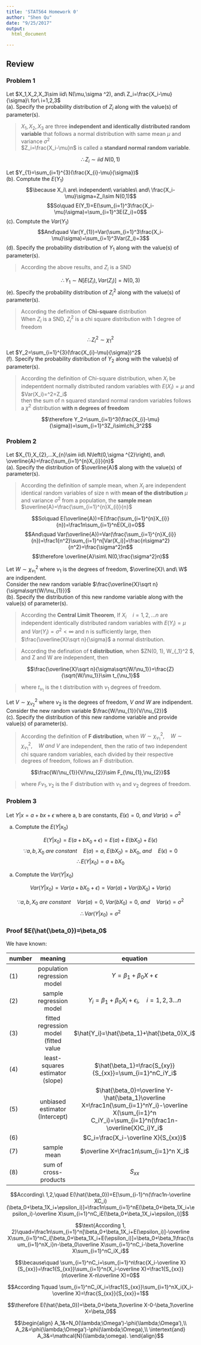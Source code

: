 ```yaml
---
title: 'STAT564 Homework 0'
author: "Shen Qu"
date: "9/25/2017"
output: 
  html_document

---
```

## Review {.tabset .tabset-fade .tabset-pills}
### Problem 1
 Let $X_1,X_2,X_3\sim iid\ N(\mu,\sigma ^2), and\ Z_i=\frac{X_i-\mu}{\sigma}\ for\ i=1,2,3$  
 (a). Specify the probability distribution of $Z_i$ along with the value(s) of parameter(s).  

 > $X_1,X_2,X_3$ are three **independent and identically distributed random variable** that follows a normal distribution with same mean $\mu$ and variance $\sigma^2$  
$Z_i=\frac{X_i-\mu}n$ is called a **standard normal random variable**.  

 $$\therefore Z_{i}\sim iid\ N\left(0,1\right)$$   

 Let $Y_{1}=\sum_{i=1}^{3}(\frac{X_{i}-\mu}{\sigma})$  
 (b). Comptute the $E(Y_{1})$  
 $$\because X_i\ are\ independent\ variables\ and\ \frac{X_i-\mu}\sigma=Z_i\sim N(0,1)$$
 $$So\quad E(Y_1)=E(\sum_{i=1}^3\frac{X_i-\mu}\sigma)=\sum_{i=1}^3E(Z_i)=0$$
 (c). Comptute the $Var(Y_{1})$  
 $$And\quad Var(Y_{1})=Var(\sum_{i=1}^3\frac{X_i-\mu}\sigma)=\sum_{i=1}^3Var(Z_i)=3$$
 (d). Specify the probability distribution of $Y_{1}$ along with the value(s) of parameter(s).  

 > According the above results, and $Z_i$ is a SND  

 $$\therefore Y_1\sim N[E(Z_i),Var(Z_i)]=N(0,3)$$
 (e). Specify the probability distribution of $Z_{i}^2$ along with the value(s) of parameter(s).  

 > According the definition of **Chi-square** distribution  
   When $Z_i$ is a SND,  $Z_{i}^2$ is a chi square distribution with 1 degree of freedom

 $$\therefore Z_i^2\sim \chi_1^2 $$

 Let $Y_2=\sum_{i=1}^{3}(\frac{X_{i}-\mu}{\sigma})^2$  
 (f). Specify the probability distribution of $Y_2$ along with the value(s) of parameter(s). 

 > According the definition of Chi-square distribution,  when $X_i$ be indepentdent normally distributed random variables with $E(X_i)=\mu$ and $Var(X_i)=\sigma^2\quad \frac{X_{i}-\mu}{\sigma}=Z_i\$  
then the sum of n squared standard normal random variables follows a $\chi^2$ distribution **with n degrees of freedom**  

 $$\therefore Y_2=\sum_{i=1}^3(\frac{X_{i}-\mu}{\sigma})=\sum_{i=1}^3Z_i\sim\chi_3^2$$

### Problem 2

 Let $X_{1},X_{2},...X_{n}\sim iid\ N\left(0,\sigma ^{2}\right), and\ \overline{A}=\frac{\sum_{i=1}^{n}X_{i}}{n}$  
 (a). Specify the distribution of $\overline{A}$ along with the value(s) of parameter(s).  

 > According the definition of sample mean, when $X_i$ are independent identical random variables of size n with **mean of the distribution** $\mu$ and variance $\sigma^2$ from a population, the **sample mean** $\overline{A}=\frac{\sum_{i=1}^{n}X_{i}}{n}$

 $$So\quad E(\overline{A})=E(\frac{\sum_{i=1}^{n}X_{i}}{n})=\frac1n\sum_{i=1}^nE(X_i)=0$$
 $$And\quad Var(\overline{A})=Var(\frac{\sum_{i=1}^{n}X_{i}}{n})=\frac1{n^2}\sum_{i=1}^n[Var(X_i)]=\frac{n\sigma^2}{n^2}=\frac{\sigma^2}n$$
 $$\therefore \overline{A}\sim\ N(0,\frac{\sigma^2}n)$$

 Let $W\sim\chi_{\nu_{1}}^2$ where $\nu_{1}$ is the degrees of freedom, $\overline{X}\ and\ W$ are indipendent.  
 Consider the new random variable $\frac{\overline{X}\sqrt n}{\sigma\sqrt{W/\nu_{1}}}$  
 (b). Specify the distribution of this new randome variable along with the value(s) of parameter(s).  

 > According the **Central Limit Theorem**, If $X_i\quad i=1,2,...n$ are independent identically distributed random  variables with $E(Y_i)=\mu$ and $Var(Y_i)=\sigma^2<\infty$ and n is sufficiently large, then $\frac{\overline{X}\sqrt n}{\sigma}$ a normal distribution.

 > According the defination of **t distribution**, when $Z\sim N(0, 1), W\sim\chi_{\nu_1}^2 $, and Z and W are independent, then

$$\frac{\overline{X}\sqrt n}{\sigma\sqrt{W/\nu_1}}=\frac{Z}{\sqrt{W/\nu_1}}\sim t_{\nu_1}$$  

 > where $t_{\nu_1}$ is the t distribution with $\nu_1$ degrees of freedom.  

 Let $V\sim\chi_{\nu_2}^2$ where $\nu_{2}$ is the degrees of freedom, $V\ and\ W$ are indipendent.  
 Consider the new random variable $\frac{W/\nu_{1}}{V/\nu_{2}}$    
 (c). Specify the distribution of this new randome variable and provide value(s) of parameter(s).  
 
 > According the definition of **F distribution**, when $W\sim\chi_{\nu_{1}}^2,\quad W\sim\chi_{\nu_{1}}^2,\quad W\ and\ V$ are independent, then the ratio of two independent chi square random variables, each divided by their respective degrees of freedom, follows an F distribution.

$$\frac{W/\nu_{1}}{V/\nu_{2}}\sim F_{\nu_{1},\nu_{2}}$$

 > where $F\nu_1,\nu_2$ is the F distribution with $\nu_1$ and $\nu_2$ degrees of freedom.     

### Problem 3

 Let $Y|x=a+bx+\epsilon$ where a, b are constants, $E(\epsilon)=0,\ and\ Var(\epsilon)=\sigma^2$  
 
a. Comptute the $E(Y|x_{0})$  

$$E(Y|x_{0})=E(a+bX_0+\epsilon)=E(a)+E(bX_0)+E(\epsilon)$$
$$\because a,b,X_0\ are\ constant\quad E(a)=a,\ E(bX_0)=bX_0,\ and\quad E(\epsilon)=0$$
$$\therefore E(Y|x_{0})=a+bX_0$$

a. Comptute the $Var(Y|x_{0})$  

$$Var(Y|x_{0})=Var(a+bX_0+\epsilon)=Var(a)+Var(bX_0)+Var(\epsilon)$$

$$\because a,b,X_0\ are\ constant\quad Var(a)=0,\ Var(bX_0)=0,\ and\quad Var(\epsilon)=\sigma^2$$
$$\therefore Var(Y|x_{0})=\sigma^2$$

### Proof $E(\hat{\beta_0})=\beta_0$
We have known: 


 <span>number</span> | <span>meaning</span> | <span>equation</span>
 - | :----------: | :----------:
(1) |  population regression model | $Y=\beta_1+\beta_0X+\epsilon$
(2) |  sample regression model | $Y_i=\beta_1+\beta_0X_i+\epsilon_i,\quad i=1,2,3...n$
(3) |  fitted regression model (fitted value  | $\hat{Y_i}=\hat{\beta_1}+\hat{\beta_0}X_i$
(4) | least-squares estimator (slope) | $\hat{\beta_1}=\frac{S_{xy}}{S_{xx}}=\sum_{i=1}^nC_iY_i$
(5) | unbiased estimator (Intercept) |  $\hat{\beta_0}=\overline Y-\hat{\beta_1}\overline X=\frac1n{\sum_{i=1}^nY_i}-\overline X(\sum_{i=1}^n C_iY_i)=\sum_{i=1}^n(\frac1n-\overline{X}C_i)Y_i$
(6) |         | $C_i=\frac{X_i-\overline X}{S_{xx}}$
(7) | sample mean  | $\overline X=\frac1n\sum_{i=1}^n X_i$
(8) | sum of cross-products | $S_{xx}$ 


 $$According\ 1,2,\quad E(\hat{\beta_0})=E[\sum_{i-1}^n(\frac1n-\overline XC_i)(\beta_0+\beta_1X_i+\epsilon_i)]=\frac1n\sum_{i=1}^nE(\beta_0+\beta_1X_i+\epsilon_i)-\overline X\sum_{i=1}^nC_iE(\beta_0+\beta_1X_i+\epsilon_i)]$$ 

$$\text{According 1, 2}\quad=\frac1n\sum_{i=1}^n[\beta_0+\beta_1X_i+E(\epsilon_i)]-\overline X\sum_{i=1}^nC_i[\beta_0+\beta_1X_i+E(\epsilon_i)]=\beta_0+\beta_1\frac{\sum_{i=1}^nX_i}n-\beta_0\overline X\sum_{i=1}^nC_i-\beta_1\overline X\sum_{i=1}^nC_iX_i$$
 
 $$\because\quad \sum_{i=1}^nC_i=\sum_{i=1}^n\frac{X_i-\overline X}{S_{xx}}=\frac1{S_{xx}}\sum_{i=1}^n(X_i-\overline X)=\frac1{S_{xx}}(n\overline X-n\overline X)=0$$
 
 $$According 1\quad \sum_{i=1}^nC_iX_i=\frac1{S_{xx}}\sum_{i=1}^nX_i(X_i-\overline X)=\frac{S_{xx}}{S_{xx}}=1$$
 
 $$\therefore E(\hat{\beta_0})=\beta_0+\beta_1\overline X-0-\beta_1\overline X=\beta_0$$

$$\begin{align}
A_1&=N_0(\lambda;\Omega’)-\phi(\lambda;\Omega’),\\
A_2&=\phi(\lambda;\Omega’)-\phi(\lambda;\Omega),\\
\intertext{and}
A_3&=\mathcal{N}(\lambda;\omega).
\end{align}$$